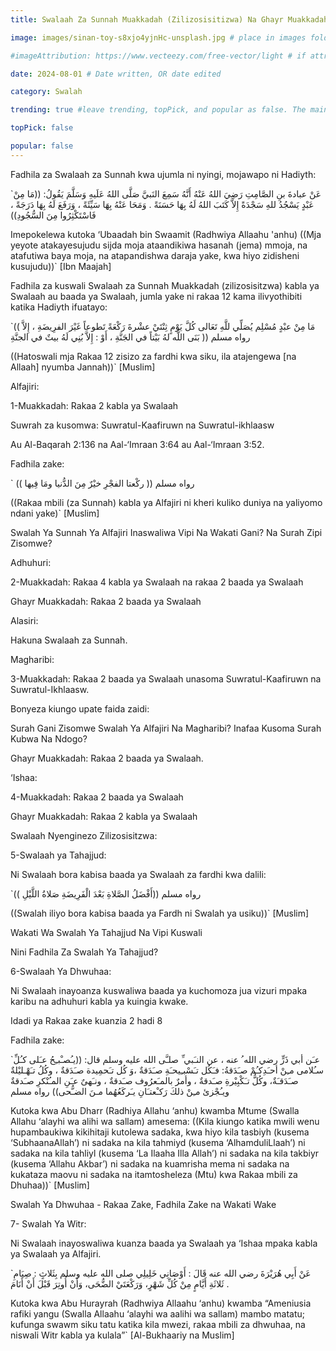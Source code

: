 ```yaml
---
title: Swalaah Za Sunnah Muakkadah (Zilizosisitizwa) Na Ghayr Muakkadah (Zisizosisitizwa) 

image: images/sinan-toy-s8xjo4yjnHc-unsplash.jpg # place in images folder, in same directory

#imageAttribution: https://www.vecteezy.com/free-vector/light # if attribution needed, put link to source

date: 2024-08-01 # Date written, OR date edited

category: Swalah

trending: true #leave trending, topPick, and popular as false. The maintainers typically decide this :)

topPick: false

popular: false
---
```


Fadhila za Swalaah za Sunnah kwa ujumla ni nyingi, mojawapo ni Hadiyth:

 

`عَنْ عبادةَ بنِ الصَّامِتِ رَضِيَ اللهُ عَنْهُ أَنَّهُ سَمِعَ النَبيَّ صَلَّى اللهُ عَلَيهِ وَسَلَّمَ يَقُولُ: ((مَا مِنْ عَبْدٍ يَسْجُدُ للهِ سَجْدَةً إِلاَّ كَتَبَ اللهُ لَهُ بِهَا حَسَنَةً . وَمَحَا عَنْهُ بِهَا سَيِّئَةً ، وَرَفَعَ لَهُ بِهَا دَرَجَةً ، فَاسْتَكْثِرُوا مِنَ السُّجُودِ))

Imepokelewa kutoka ‘Ubaadah bin Swaamit (Radhwiya Allaahu 'anhu) ((Mja yeyote atakayesujudu sijda moja ataandikiwa hasanah (jema) mmoja, na atafutiwa baya moja, na atapandishwa daraja yake, kwa hiyo zidisheni kusujudu))` [Ibn Maajah]  

 

Fadhila za kuswali Swalaah za Sunnah Muakkadah (zilizosisitzwa) kabla ya Swalaah au baada ya Swalaah, jumla yake ni rakaa 12 kama ilivyothibiti katika Hadiyth ifuatayo:

 

`(( مَا مِنْ عبْدٍ مُسْلِم يُصَلِّي للَّهِ تَعَالى كُلَّ يَوْمٍ ثِنْتَيْ عشْرةَ رَكْعَةً تَطوعاً غَيْرَ الفرِيضَةِ ، إِلاَّ بَنَى اللَّه لهُ بَيْتاً في الجَنَّةِ ، أَوْ : إِلاَّ بُنِي لَهُ  بيتٌ في الجنَّةِ  )) رواه مسلم  

 ((Hatoswali mja Rakaa 12 zisizo za fardhi kwa siku, ila atajengewa [na Allaah] nyumba Jannah))` [Muslim]

 

Alfajiri:

 

1-Muakkadah: Rakaa 2 kabla ya Swalaah

Suwrah za kusomwa: Suwratul-Kaafiruwn na Suwratul-ikhlaasw

Au Al-Baqarah 2:136 na Aal-‘Imraan 3:64 au Aal-‘Imraan 3:52.

 

Fadhila zake:

` (( ركْعتا الفجْرِ خيْرٌ مِنَ الدُّنيا ومَا فِيها ))   رواه مسلم

((Rakaa mbili (za Sunnah) kabla ya Alfajiri ni kheri kuliko duniya na yaliyomo ndani yake)` [Muslim]

 



 

Swalah Ya Sunnah Ya Alfajiri Inaswaliwa Vipi Na Wakati Gani? Na Surah Zipi Zisomwe?

 

Adhuhuri:

 

2-Muakkadah:  Rakaa 4 kabla ya Swalaah na  rakaa 2 baada ya Swalaah

Ghayr Muakkadah:  Rakaa 2 baada ya Swalaah

 

Alasiri:

 

Hakuna Swalaah za Sunnah.

 

Magharibi:

 

3-Muakkadah: Rakaa 2 baada ya Swalaah unasoma Suwratul-Kaafiruwn na Suwratul-Ikhlaasw.

 

Bonyeza kiungo upate faida zaidi:

 

Surah Gani Zisomwe Swalah Ya Alfajiri Na Magharibi? Inafaa Kusoma Surah Kubwa Na Ndogo?

 

Ghayr Muakkadah: Rakaa 2 baada ya Swalaah.

 

‘Ishaa:

 

4-Muakkadah:  Rakaa 2 baada ya Swalaah

Ghayr Muakkadah: Rakaa 2 kabla ya Swalaah

 

Swalaah Nyenginezo Zilizosisitzwa:

 

5-Swalaah ya Tahajjud:

 

Ni Swalaah bora kabisa baada ya Swalaah za fardhi kwa dalili:

 

`(( أَفْضَلُ الصَّلاةِ بَعْدَ الْفَرِيضَةِ صَلاةُ اللَّيْلِ))  رواه مسلم

((Swalah iliyo bora kabisa baada ya Fardh ni Swalah ya usiku))`  [Muslim]

 



 

Wakati Wa Swalah Ya Tahajjud Na Vipi Kuswali

 

Nini Fadhila Za Swalah Ya Tahajjud?

 

6-Swalaah Ya Dhwuhaa:

 

Ni Swalaah inayoanza kuswaliwa baada ya kuchomoza jua vizuri mpaka karibu na adhuhuri kabla ya kuingia kwake.

Idadi ya Rakaa zake kuanzia 2 hadi 8

Fadhila zake:

`عـَن أبي ذَرٍّ رضي الله ُ عنه ، عن النـَبي ِّ صلـَّى الله عليه وسلم قال: ((يـُصـْبـِحُ عـَلى كـُلِّ سـُلامى مـِنْ أحـَدِكـُمْ صـَدَقةُ: فـَكُل تـَسْبـِيحـَةِ صـَدَقةٌ ،وَ كُل تـَحمِيدة صـَدَقةٌ ، وكُلُ تـَهْـليْلةٌ صـَدَقـَةٌ، وكُلُّ تـَكْبِيْرةِ صـَدقةٌ ، وأمرٌ بالمـَعرُوف صـَدقةٌ ، ونـَهىٌ عـَنِ المـُنْكرِ صـَدقةٌ ويـُجْزئ مـِنْ ذلكَ رَكـْعتـَانِ يـَركَعُهُما مـنَ الضـُّحى))  رواه مسلم

Kutoka kwa Abu Dharr (Radhiya Allahu ‘anhu) kwamba Mtume (Swalla Allahu ‘alayhi wa alihi wa sallam) amesema: ((Kila kiungo katika mwili wenu hupambaukiwa kikihitaji kutolewa sadaka, kwa hiyo kila tasbiyh (kusema ‘SubhaanaAllah’) ni sadaka na kila tahmiyd (kusema ‘AlhamduliLlaah’) ni sadaka na kila tahliyl (kusema ‘La Ilaaha Illa Allah’) ni sadaka  na kila takbiyr (kusema ‘Allahu Akbar’) ni sadaka na kuamrisha mema ni sadaka na kukataza maovu ni sadaka na itamtosheleza (Mtu) kwa Rakaa mbili za Dhuhaa))` [Muslim]

 



 

Swalah Ya Dhwuhaa - Rakaa Zake, Fadhila Zake na Wakati Wake

 

 

7- Swalah Ya Witr:

 

 Ni Swalaah inayoswaliwa kuanza baada ya Swalaah ya ‘Ishaa mpaka kabla ya Swalaah ya Alfajiri.

 

`عَنْ أَبِي هُرَيْرَةَ رضي الله عنه قَالَ : أَوْصَانِي خَلِيلِي صلى الله عليه وسلم بِثَلاثٍ : صِيَامِ ثَلاثَةِ أَيَّامٍ مِنْ كُلِّ شَهْرٍ، وَرَكْعَتَيْ الضُّحَى، وَأَنْ أُوتِرَ قَبْلَ أَنْ أَنَامَ .

Kutoka kwa Abu Hurayrah (Radhwiya Allaahu ‘anhu) kwamba “Ameniusia rafiki yangu (Swalla Allaahu ‘alayhi wa aalihi wa sallam) mambo  matatu; kufunga swawm siku tatu katika kila mwezi, rakaa mbili za dhwuhaa, na niswali Witr kabla ya kulala”` [Al-Bukhaariy na Muslim]
